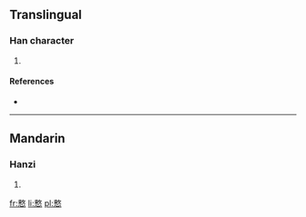 ==Translingual==

===Han character===
{{Han char|rn=61|rad=心|as=11|sn=15|four=|canj=木大心 (DKP), XXX木大 (XXXDK)}}

# {{defn|Han|sort=心11}}

====References====
* {{Han ref|kx=0398.370|dkj=11093|dj=0738.020|hdz=42341.120|uh=6157|ud=24919}}

----

==Mandarin==

===Hanzi===
{{cmn-hanzi|pin=[[chì]] ([[chi4]])|wg=ch'ih<sup>4</sup>}}

# {{defn|Mandarin|sort=心11}}

[[fr:慗]]
[[li:慗]]
[[pl:慗]]